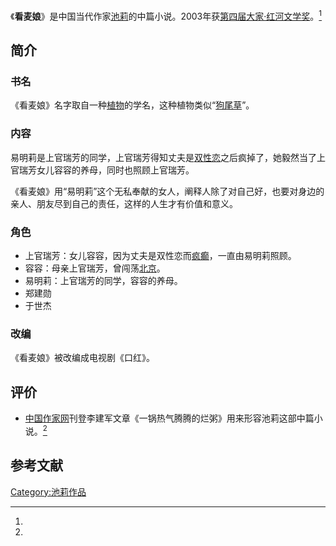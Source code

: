 {{Infobox book 
| 图像      = <!-- [[File:|200px]] -->
| 图像说明  = 
| 书名      = 《看麦娘》
| 作者      = [[池莉|池莉]]
| 原名      = 
| 译者      = 
| 插图      = 
| 封面设计  = 
| 出版地    = 北京市
| 语言      = 简体中文
| 系列      = 
| 题材      = 
| 类型      = 中篇小说
| 出版者    = 北京出版集团
| 出版日期  = 2010年11月1日
| 中文版    = 
| 媒介      = 印刷（平装书）
| 页数      = 398
| 开本      = 
| isbn      = 9787530210499
| oclc      = 
| 杜威十进制图书分类法= 
| 美国国会图书馆图书分类法= 
| 上一部作品= 
| 下一部作品= 
| 引用      = 
| 被引用    = 
}}

《'''看麦娘'''》是中国当代作家[[池莉|池莉]]的中篇小说。2003年获[[大家·红河文学奖|第四届大家·红河文学奖]]。<ref name="rat" />

==简介==
===书名===
《看麦娘》名字取自一种[[植物|植物]]的学名，这种植物类似“[[狗尾草|狗尾草]]”。

===内容===
易明莉是上官瑞芳的同学，上官瑞芳得知丈夫是[[双性恋|双性恋]]之后疯掉了，她毅然当了上官瑞芳女儿容容的养母，同时也照顾上官瑞芳。

《看麦娘》用“易明莉”这个无私奉献的女人，阐释人除了对自己好，也要对身边的亲人、朋友尽到自己的责任，这样的人生才有价值和意义。

===角色===
*上官瑞芳：女儿容容，因为丈夫是双性恋而[[精神分裂症|疯癫]]，一直由易明莉照顾。
*容容：母亲上官瑞芳，曾闯荡[[北京市|北京]]。
*易明莉：上官瑞芳的同学，容容的养母。
*郑建勋
*于世杰

===改编===
《看麦娘》被改编成电视剧《口红》。

==评价==
*[[中国作家网|中国作家网]]刊登李建军文章《一锅热气腾腾的烂粥》用来形容池莉这部中篇小说。<ref name="fish" />

==参考文献==
{{reflist|refs=
<ref name="fish">{{cite web |url=http://www.chinawriter.com.cn/2007/2007-01-18/47271.html |title=一锅热气腾腾的烂粥——评池莉《看麦娘》 |accessdate=2014-02-01 |date=2007-01-18 |work=中国作家网 |author1=李建军 |archive-date=2016-03-04 |archive-url=https://web.archive.org/web/20160304200049/http://www.chinawriter.com.cn/2007/2007-01-18/47271.html |dead-url=no }}</ref>
<ref name="rat">{{cite web|url=http://book.sina.com.cn/qingyun25/2003-10-29/3/21888.shtml|title=在平凡中感受《看麦娘》|accessdate=2014-02-01|date=2003-10-29|work=新浪|deadurl=yes|archiveurl=https://web.archive.org/web/20140202212552/http://book.sina.com.cn/qingyun25/2003-10-29/3/21888.shtml|archivedate=2014-02-02}}</ref>
}}

{{池莉作品}}
{{DEFAULTSORT:K看}}
[[Category:池莉作品|Category:池莉作品]]